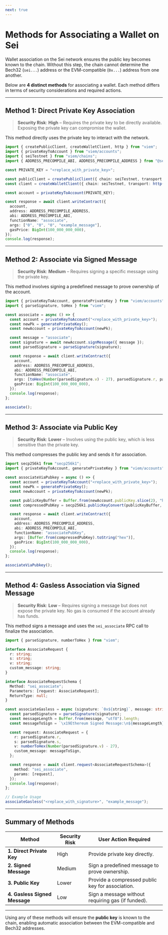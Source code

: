 ```yaml
---
next: true
---
```


# **Methods for Associating a Wallet on Sei**

Wallet association on the Sei network ensures the public key becomes known to the chain. Without this step, the chain cannot determine the Bech32 (`sei...`) address or the EVM-compatible (`0x...`) address from one another.

Below are **4 distinct methods** for associating a wallet. Each method differs in terms of security considerations and required actions.

---

## **Method 1: Direct Private Key Association**

> **Security Risk**: **High** – Requires the private key to be directly available. Exposing the private key can compromise the wallet.

This method directly uses the private key to interact with the network.

```ts
import { createPublicClient, createWalletClient, http } from "viem";
import { privateKeyToAccount } from "viem/accounts";
import { seiTestnet } from "viem/chains";
import { ADDRESS_PRECOMPILE_ABI, ADDRESS_PRECOMPILE_ADDRESS } from "@sei-js/evm";

const PRIVATE_KEY = "<replace_with_private_key>";

const publicClient = createPublicClient({ chain: seiTestnet, transport: http() });
const client = createWalletClient({ chain: seiTestnet, transport: http() });

const account = privateKeyToAccount(PRIVATE_KEY);

const response = await client.writeContract({
  account,
  address: ADDRESS_PRECOMPILE_ADDRESS,
  abi: ADDRESS_PRECOMPILE_ABI,
  functionName: "associate",
  args: ["0", "0", "0", "example_message"],
  gasPrice: BigInt(100_000_000_000),
});
console.log(response);
```

---

## **Method 2: Associate via Signed Message**

> **Security Risk**: **Medium** – Requires signing a specific message using the private key.

This method involves signing a predefined message to prove ownership of the account.

```ts
import { privateKeyToAccount, generatePrivateKey } from "viem/accounts";
import { parseSignature, toHex } from "viem";

const associate = async () => {
  const account = privateKeyToAccount("<replace_with_private_key>");
  const newPk = generatePrivateKey();
  const newAccount = privateKeyToAccount(newPk);

  const message = "associate";
  const signature = await newAccount.signMessage({ message });
  const parsedSignature = parseSignature(signature);

  const response = await client.writeContract({
    account,
    address: ADDRESS_PRECOMPILE_ADDRESS,
    abi: ADDRESS_PRECOMPILE_ABI,
    functionName: "associate",
    args: [toHex(Number(parsedSignature.v) - 27), parsedSignature.r, parsedSignature.s, message],
    gasPrice: BigInt(100_000_000_000),
  });
  console.log(response);
};

associate();
```

---

## **Method 3: Associate via Public Key**

> **Security Risk**: **Lower** – Involves using the public key, which is less sensitive than the private key.

This method compresses the public key and sends it for association.

```ts
import secp256k1 from "secp256k1";
import { privateKeyToAccount, generatePrivateKey } from "viem/accounts";

const associateViaPubkey = async () => {
  const account = privateKeyToAccount("<replace_with_private_key>");
  const newPk = generatePrivateKey();
  const newAccount = privateKeyToAccount(newPk);

  const publicKeyBuffer = Buffer.from(newAccount.publicKey.slice(2), "hex");
  const compressedPubKey = secp256k1.publicKeyConvert(publicKeyBuffer, true);

  const response = await client.writeContract({
    account,
    address: ADDRESS_PRECOMPILE_ADDRESS,
    abi: ADDRESS_PRECOMPILE_ABI,
    functionName: "associatePubKey",
    args: [Buffer.from(compressedPubKey).toString("hex")],
    gasPrice: BigInt(100_000_000_000),
  });
  console.log(response);
};

associateViaPubkey();
```

---

## **Method 4: Gasless Association via Signed Message**

> **Security Risk**: **Low** – Requires signing a message but does not expose the private key. No gas is consumed if the account already has funds.

This method signs a message and uses the `sei_associate` RPC call to finalize the association.

```ts
import { parseSignature, numberToHex } from "viem";

interface AssociateRequest {
  r: string;
  s: string;
  v: string;
  custom_message: string;
}

interface AssociateRequestSchema {
  Method: "sei_associate";
  Parameters: [request: AssociateRequest];
  ReturnType: null;
}

const associateGasless = async (signature: `0x${string}`, message: string) => {
  const parsedSignature = parseSignature(signature);
  const messageLength = Buffer.from(message, "utf8").length;
  const messageToSign = `\x19Ethereum Signed Message:\n${messageLength}${message}`;

  const request: AssociateRequest = {
    r: parsedSignature.r,
    s: parsedSignature.s,
    v: numberToHex(Number(parsedSignature.v) - 27),
    custom_message: messageToSign,
  };

  const response = await client.request<AssociateRequestSchema>({
    method: "sei_associate",
    params: [request],
  });
  console.log(response);
};

// Example Usage
associateGasless("<replace_with_signature>", "example_message");
```

---

## **Summary of Methods**

| Method                         | Security Risk          | User Action Required                                  |
|--------------------------------|------------------------|------------------------------------------------------|
| **1. Direct Private Key**      | High                  | Provide private key directly.                        |
| **2. Signed Message**          | Medium                | Sign a predefined message to prove ownership.        |
| **3. Public Key**              | Lower                 | Provide a compressed public key for association.     |
| **4. Gasless Signed Message**  | Low                   | Sign a message without requiring gas (if funded).    |

---

Using any of these methods will ensure the **public key** is known to the chain, enabling automatic association between the EVM-compatible and Bech32 addresses.
